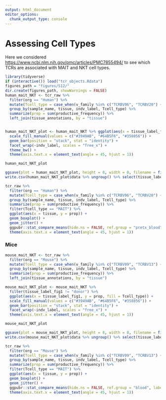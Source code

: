 ```yaml
---
output: html_document
editor_options: 
  chunk_output_type: console
---
```


# Assessing Cell Types
Here we considered <https://www.ncbi.nlm.nih.gov/pmc/articles/PMC7855494/> to see which TCRs are associated with MAIT and NKT cell types. 


```R
library(tidyverse)
if (interactive()) load("tcr_objects.Rdata")
figures_path = "figures/S12/"
dir.create(figures_path, showWarnings = FALSE)
human_mait_NKT <- tcr_raw %>%
  filter(org == "Human") %>%
  mutate(Tcell_type = case_when(v_family %in% c("TCRBV06", "TCRBV20") ~ "MAIT", v_family == "TCRBV25" ~ "NKT", TRUE ~ "Other")) %>%
  group_by(sample_name, tissue, indv_label, Tcell_type) %>%
  summarize(prop = sum(productive_frequency)) %>%
  left_join(tissue_annotations, by = "tissue")


human_mait_NKT_plot <- human_mait_NKT %>% ggplot(aes(x = tissue_label_fig1, y = prop, fill = Tcell_type)) +
  scale_fill_manual(values = c("#3949AB", "#64B5F6", "#358856")) +
  geom_bar(position = "stack", stat = "identity") +
  facet_wrap(~indv_label, scales = "free_x") +
  theme_bw() +
  theme(axis.text.x = element_text(angle = 45, hjust = 1))

human_mait_NKT_plot

ggsave(plot = human_mait_NKT_plot, height = 8, width = 8, filename = file.path(figures_path, "human_mait_NKT_plot.pdf"))
write.csv(human_mait_NKT_plot$data %>% ungroup() %>% select(tissue_label_fig1, indv_label, Tcell_type, prop) %>% pivot_wider(names_from =tissue_label_fig1, values_from=prop), file = file.path("tables", "S12_human_mait_NKT_plot.pdf.csv")) 

tcr_raw %>%
  filter(org == "Human") %>%
  mutate(Tcell_type = case_when(v_family %in% c("TCRBV06", "TCRBV20") ~ "MAIT", v_family == "TCRBV25" ~ "NKT", TRUE ~ "Other")) %>%
  group_by(sample_name, tissue, indv_label, Tcell_type) %>%
  summarize(prop = sum(productive_frequency)) %>%
  filter(Tcell_type == "MAIT") %>%
  ggplot(aes(x = tissue, y = prop)) +
  geom_boxplot() +
  geom_jitter() +
  ggpubr::stat_compare_means(hide.ns = FALSE, ref.group = "pretx_blood", label.y = .3 + (.05 * (1:30))) +
  theme(axis.text.x = element_text(angle = 45, hjust = 1))
```

### Mice


```r

mouse_mait_NKT <- tcr_raw %>%
  filter(org == "Mouse") %>%
  mutate(Tcell_type = case_when(v_family %in% c("TCRBV09", "TCRBV13") ~ "MAIT", v_family %in% c("TCRBV13", "TCRBV29", "TCRBV01") ~ "NKT", TRUE ~ "Other")) %>%
  group_by(sample_name, tissue, indv_label, Tcell_type) %>%
  summarize(prop = sum(productive_frequency)) %>%
  left_join(tissue_annotations, by = "tissue")

mouse_mait_NKT_plot <- mouse_mait_NKT %>%
  filter(tissue_label_fig1 != "donor") %>%
  ggplot(aes(x = tissue_label_fig1, y = prop, fill = Tcell_type)) +
  scale_fill_manual(values = c("#3949AB", "#64B5F6", "#358856")) +
  geom_bar(position = "stack", stat = "identity") +
  facet_wrap(~indv_label, scales = "free_x") +
  theme(axis.text.x = element_text(angle = 45, hjust = 1))

mouse_mait_NKT_plot

ggsave(plot = mouse_mait_NKT_plot, height = 8, width = 8, filename = file.path(figures_path, "mouse_mait_NKT_plot.pdf"))
write.csv(mouse_mait_NKT_plot$data %>% ungroup() %>% select(tissue_label_fig1, indv_label, Tcell_type, prop) %>% pivot_wider(names_from =tissue_label_fig1, values_from=prop), file = file.path("tables", "S12_mouse_mait_NKT_plot.pdf.csv")) 

tcr_raw %>%
  filter(org == "Mouse") %>%
  mutate(Tcell_type = case_when(v_family %in% c("TCRBV09", "TCRBV13") ~ "MAIT", v_family %in% c("TCRBV02", "TCRBV07", "TCRBV08") ~ "NKT", TRUE ~ "Other")) %>%
  group_by(sample_name, tissue, indv_label, Tcell_type) %>%
  summarize(prop = sum(productive_frequency)) %>%
  filter(Tcell_type == "MAIT") %>%
  ggplot(aes(x = tissue, y = prop)) +
  geom_boxplot() +
  geom_jitter() +
  ggpubr::stat_compare_means(hide.ns = FALSE, ref.group = "blood", label.y = .3 + (.05 * (1:30))) +
  theme(axis.text.x = element_text(angle = 45, hjust = 1))


```









